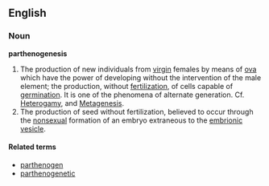 ==English==
===Noun===
'''parthenogenesis'''

#The production of new individuals from [[virgin]] females by means of [[ova]] which have the power of developing without the intervention of the male element; the production, without [[fertilization]], of cells capable of [[germination]]. It is one of the phenomena of alternate generation.  Cf. [[Heterogamy]], and [[Metagenesis]].
#The production of seed without fertilization, believed to occur through the [[nonsexual]] formation of an embryo extraneous to the [[embrionic vesicle]].

====Related terms====
*[[parthenogen]]
*[[parthenogenetic]]